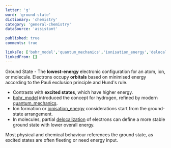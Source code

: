 ```yaml
---
letter: 'g'
word: 'ground-state'
dictionary: 'chemistry'
category: 'general-chemistry'
dataSource: 'assistant'

published: true
comments: true

linksTo: ['bohr_model','quantum_mechanics','ionisation_energy','delocalization']
linkedFrom: []
---
```


<a id="ground_state">Ground State</a> - The **lowest-energy** electronic configuration for an atom, ion, or molecule. Electrons occupy **orbitals** based on minimised energy according to the Pauli exclusion principle and Hund's rule.

- Contrasts with **excited states**, which have higher energy.
- [bohr_model](#bohr_model) introduced the concept for hydrogen, refined by modern [quantum_mechanics](#quantum_mechanics).
- Ion formation or [ionisation_energy](#ionisation_energy) considerations start from the ground-state arrangement.
- In molecules, partial [delocalization](#delocalization) of electrons can define a more stable ground state with lower overall energy.

<Alert type='important'>
Most physical and chemical behaviour references the ground state, as excited states are often fleeting or need energy input.
</Alert>

